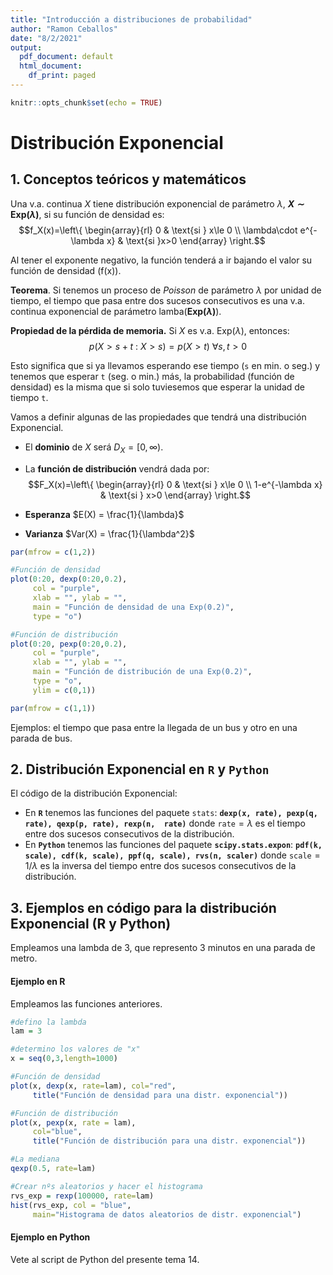 ```yaml
---
title: "Introducción a distribuciones de probabilidad"
author: "Ramon Ceballos"
date: "8/2/2021"
output:
  pdf_document: default
  html_document:
    df_print: paged
---
```


```r
knitr::opts_chunk$set(echo = TRUE)
```

# **Distribución Exponencial**

## 1. Conceptos teóricos y matemáticos

Una v.a. continua $X$ tiene distribución exponencial de parámetro $\lambda$, **$X\sim\text{Exp}(\lambda)$**, si su función de densidad es: $$f_X(x)=\left\{
\begin{array}{rl}
     0 & \text{si }  x\le 0
  \\ \lambda\cdot e^{-\lambda x} & \text{si }x>0
\end{array}
\right.$$

Al tener el exponente negativo, la función tenderá a ir bajando el valor su función de densidad (f(x)).

**Teorema**. Si tenemos un proceso de *Poisson* de parámetro $\lambda$ por unidad de tiempo, el tiempo que pasa entre dos sucesos consecutivos es una v.a. continua exponencial de parámetro lamba(**$\text{Exp}(\lambda)$**).

**Propiedad de la pérdida de memoria.** Si $X$ es v.a. $\text{Exp}(\lambda)$, entonces: $$p(X>s+t\ :\ X>s)=p(X>t)\ \forall s,t>0$$

Esto significa que si ya llevamos esperando ese tiempo (`s` en min. o seg.) y tenemos que esperar `t` (seg. o min.) más, la probabilidad (función de densidad) es la misma que si solo tuviesemos que esperar la unidad de tiempo `t`.

Vamos a definir algunas de las propiedades que tendrá una distribución
Exponencial.

- El **dominio** de $X$ será $D_X = [0,\infty)$.

- La **función de distribución** vendrá dada por: $$F_X(x)=\left\{
\begin{array}{rl}
    0 & \text{si } x\le 0
  \\ 1-e^{-\lambda x} & \text{si } x>0
\end{array}
\right.$$

- **Esperanza** $E(X) = \frac{1}{\lambda}$

- **Varianza** $Var(X) = \frac{1}{\lambda^2}$


```r
par(mfrow = c(1,2))

#Función de densidad
plot(0:20, dexp(0:20,0.2),
     col = "purple", 
     xlab = "", ylab = "", 
     main = "Función de densidad de una Exp(0.2)", 
     type = "o")

#Función de distribución
plot(0:20, pexp(0:20,0.2),
     col = "purple", 
     xlab = "", ylab = "", 
     main = "Función de distribución de una Exp(0.2)", 
     type = "o", 
     ylim = c(0,1))

par(mfrow = c(1,1))
```

Ejemplos: el tiempo que pasa entre la llegada de un bus y otro en una parada de bus.

## 2. Distribución Exponencial en `R` y `Python`

El código de la distribución Exponencial:

- En **`R`** tenemos las funciones del paquete `stats`: **`dexp(x, rate), pexp(q, rate), qexp(p, rate), rexp(n,  rate)`** donde `rate`$=\lambda$ es el tiempo entre dos sucesos consecutivos de la distribución.
- En **`Python`** tenemos las funciones del paquete **`scipy.stats.expon`**: **`pdf(k, scale), cdf(k, scale), ppf(q, scale), rvs(n, scaler)`** donde `scale`$=1/\lambda$ es la inversa del tiempo entre dos sucesos consecutivos de la distribución.


## 3. Ejemplos en código para la distribución Exponencial (R y Python)

Empleamos una lambda de 3, que represento 3 minutos en una parada de metro.

#### **Ejemplo en R**

Empleamos las funciones anteriores.

```r
#defino la lambda
lam = 3

#determino los valores de "x"
x = seq(0,3,length=1000)

#Función de densidad
plot(x, dexp(x, rate=lam), col="red",
     title("Función de densidad para una distr. exponencial"))

#Función de distribución
plot(x, pexp(x, rate = lam), 
     col="blue",
     title("Función de distribución para una distr. exponencial"))

#La mediana
qexp(0.5, rate=lam)

#Crear nºs aleatorios y hacer el histograma
rvs_exp = rexp(100000, rate=lam)
hist(rvs_exp, col = "blue",
     main="Histograma de datos aleatorios de distr. exponencial")

```




#### **Ejemplo en Python**

Vete al script de Python del presente tema 14.




